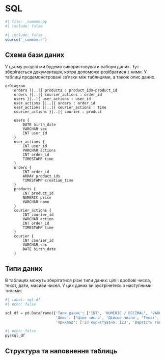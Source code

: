 # SQL {#sec-sql}

```python
#| file: _common.py
#| include: false
```

```r
#| include: false
source('_common.r')
```

## Схема бази даних

У цьому розділі ми будемо використовувати набори даних. Тут зберігається документація, котра допоможе розібратися з ними. У таблиці продемонстровані зв'язки між таблицями, а також опис даних.


```mermaid
erDiagram
    orders }|..|{ products : product_ids-product_id
    orders }|..|{ courier_actions : order_id
    users }|..|{ user_actions : user_id
    user_actions }|..|{ orders : order_id
    user_actions }|..|{ courier_actions : time
    courier_actions }|..|{ courier : product
    
    users {
        DATE birth_date
        VARCHAR sex
        INT user_id
    }
    user_actions {
        INT user_id
        VARCHAR actions
        INT order_id
        TIMESTAMP time
    }
    orders {
        INT order_id
        ARRAY product_ids
        TIMESTAMP creation_time
    }
    products {
        INT product_id
        NUMERIC price
        VARCHAR name
    }
    courier_actions {
        INT courier_id
        VARCHAR action
        INT order_id
        TIMESTAMP time
    }
    courier {
        INT courier_id
        VARCHAR sex
        DATE birth_date
    }
```

## Типи даних
В таблицях можуть зберігатися різні типи даних: цілі і дробові числа, текст, дати, масиви чисел. У цих даних ви зустрінетесь з наступними типами:

```python
#| label: sql-df
#| echo: false

sql_df = pd.DataFrame({'Типи даних': ['INT', 'NUMERIC / DECIMAL', 'VARCHAR', 'DATE', 'TIMESTAMP', '[]'],
                       'Опис': ['Ціле число', 'Дійсне число', 'Текст', 'Дата з точністю до дня', 'Дата з точністю до секунди', 'Масив'],
                       'Приклад': ['id користувача: 123', 'Вартість товару: 120.55 ', 'Дія із замовленням: «create_order»', 'Дата народження користувача: 25/03/91', 'Час реєстрації у додатку: 24/08/22 01:52:24', 'Список id товаров у замовленні: [1, 13, 22]']})
```

```r
#| echo: false
py$sql_df
```

## Структура та наповнення таблиць